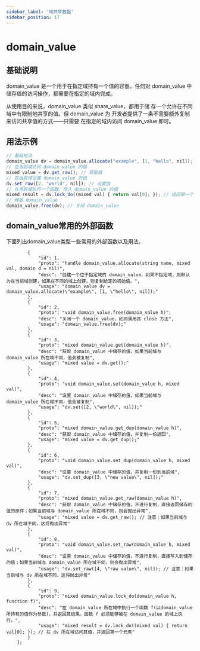 ```yaml
---
sidebar_label: '域共享数据'
sidebar_position: 17
---
```


# domain_value

## 基础说明

domain_value 是一个用于在指定域持有一个值的容器。任何对
domain_value 中储存值的访问操作，都需要在指定的域内完成。

从使用目的来说，domain_value 类似 share_value，都用于储
存一个允许在不同域中有限制地共享的值。但 domain_value 为
开发者提供了一条不需要额外复制来访问共享值的方式——只需要
在指定的域内访问 domain_value 即可。

## 用法示例

```js
// 基础用法
domain_value dv = domain_value.allocate("example", [1, "hello", nil]);
// 在当前域访问 domain_value 的值
mixed value = dv.get_raw(); // 获取值
// 在当前域设置 domain_value 的值
dv.set_raw([2, "world", nil]); // 设置值
// 在当前域执行一个函数，传入 domain_value 的值
mixed result = dv.lock_do((mixed val) { return val[0]; }); // 返回第一个元素
// 释放 domain_value
domain_value.free(dv); // 关闭 domain_value
```

## domain_value常用的外部函数

下面列出domain_value类型一些常用的外部函数以及用法。


            {
                "id": 1,
                "proto": "handle domain_value.allocate(string name, mixed val, domain d = nil)",
                "desc": "创建一个位于指定域的 domain_value，如果不指定域，则默认为在当前域创建，如果在不同的域上创建，则复制给定的初始值。",
                "usage": "domain_value dv = domain_value.allocate(\"example\", [1, \"hello\", nil]);"
            },
            {
                "id": 2,
                "proto": "void domain_value.free(domain_value h)",
                "desc": "关闭一个 domain_value，如同调用其 close 方法",
                "usage": "domain_value.free(dv);"
            },
            {
                "id": 3,
                "proto": "mixed domain_value.get(domain_value h)",
                "desc": "获取 domain_value 中储存的值，如果当前域与 domain_value 所在域不同，值会被复制",
                "usage": "mixed value = dv.get();"
            },
            {
                "id": 4,
                "proto": "void domain_value.set(domain_value h, mixed val)",
                "desc": "设置 domain_value 中储存的值，如果当前域与 domain_value 所在域不同，值会被复制",
                "usage": "dv.set([2, \"world\", nil]);"
            },
            {
                "id": 5,
                "proto": "mixed domain_value.get_dup(domain_value h)",
                "desc": "获取 domain_value 中储存的值，并复制一份返回",
                "usage": "mixed value = dv.get_dup();"
            },
            {
                "id": 6,
                "proto": "void domain_value.set_dup(domain_value h, mixed val)",
                "desc": "设置 domain_value 中储存的值，并复制一份到当前域",
                "usage": "dv.set_dup([3, \"new value\", nil]);"
            },
            {
                "id": 7,
                "proto": "mixed domain_value.get_raw(domain_value h)",
                "desc": "获取 domain_value 中储存的值，不进行复制，直接返回储存的值的原件；如果当前域与 domain_value 所在域不同，则会抛出异常",
                "usage": "mixed value = dv.get_raw(); // 注意：如果当前域与 dv 所在域不同，这将抛出异常"
            },
            {
                "id": 8,
                "proto": "void domain_value.set_raw(domain_value h, mixed val)",
                "desc": "设置 domain_value 中储存的值，不进行复制，直接写入到储存的值；如果当前域与 domain_value 所在域不同，则会抛出异常",
                "usage": "dv.set_raw([4, \"raw value\", nil]); // 注意：如果当前域与 dv 所在域不同，这将抛出异常"
            },
            {
                "id": 9,
                "proto": "mixed domain_value.lock_do(domain_value h, function f)",
                "desc": "在 domain_value 所在域中执行一个函数 f(以domain_value所持有的值作为参数)，并返回其结果。函数 f 必须能够被在 domain_value 的域上执行。",
                "usage": "mixed result = dv.lock_do((mixed val) { return val[0]; }); // 在 dv 所在域访问其值，并返回第一个元素"
            }
        ];

<ExternalApiTable list={domain_value_apis} />